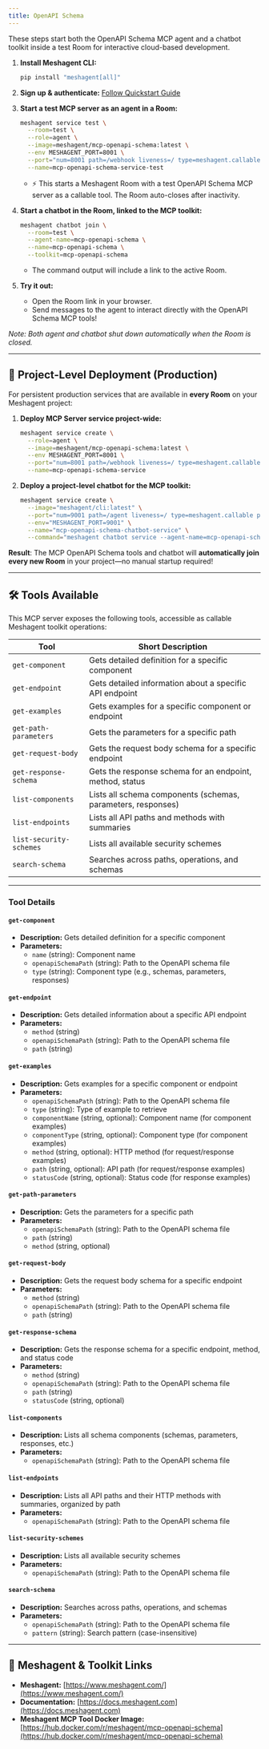 ```yaml
---
title: OpenAPI Schema
---
```



These steps start both the OpenAPI Schema MCP agent and a chatbot toolkit inside a test Room for interactive cloud-based development.

1. **Install Meshagent CLI:**
   ```sh
   pip install "meshagent[all]"
   ```

2. **Sign up & authenticate:**
   [Follow Quickstart Guide](https://docs.meshagent.com/cli/getting_started)

3. **Start a test MCP server as an agent in a Room:**
   ```sh
   meshagent service test \
     --room=test \
     --role=agent \
     --image=meshagent/mcp-openapi-schema:latest \
     --env MESHAGENT_PORT=8001 \
     --port="num=8001 path=/webhook liveness=/ type=meshagent.callable" \
     --name=mcp-openapi-schema-service-test
   ```
   - ⚡ This starts a Meshagent Room with a test OpenAPI Schema MCP server as a callable tool. The Room auto-closes after inactivity.

4. **Start a chatbot in the Room, linked to the MCP toolkit:**
   ```sh
   meshagent chatbot join \
     --room=test \
     --agent-name=mcp-openapi-schema \
     --name=mcp-openapi-schema \
     --toolkit=mcp-openapi-schema
   ```
   - The command output will include a link to the active Room.

5. **Try it out:**
   - Open the Room link in your browser.
   - Send messages to the agent to interact directly with the OpenAPI Schema MCP tools!

_Note: Both agent and chatbot shut down automatically when the Room is closed._


---

## 🏢 Project-Level Deployment (Production)

For persistent production services that are available in **every Room** on your Meshagent project:

1. **Deploy MCP Server service project-wide:**
   ```sh
   meshagent service create \
     --role=agent \
     --image=meshagent/mcp-openapi-schema:latest \
     --env MESHAGENT_PORT=8001 \
     --port="num=8001 path=/webhook liveness=/ type=meshagent.callable" \
     --name=mcp-openapi-schema-service
   ```

2. **Deploy a project-level chatbot for the MCP toolkit:**
   ```sh
   meshagent service create \
     --image="meshagent/cli:latest" \
     --port="num=9001 path=/agent liveness=/ type=meshagent.callable participant_name=mcp-openapi-schema-chatbot" \
     --env="MESHAGENT_PORT=9001" \
     --name="mcp-openapi-schema-chatbot-service" \
     --command="meshagent chatbot service --agent-name=mcp-openapi-schema-chatbot --toolkit=mcp-openapi-schema"
   ```

**Result**: The MCP OpenAPI Schema tools and chatbot will **automatically join every new Room** in your project—no manual startup required!


---

## 🛠️ Tools Available

This MCP server exposes the following tools, accessible as callable Meshagent toolkit operations:

| Tool                         | Short Description                                            |
|------------------------------|-------------------------------------------------------------|
| `get-component`              | Gets detailed definition for a specific component           |
| `get-endpoint`               | Gets detailed information about a specific API endpoint     |
| `get-examples`               | Gets examples for a specific component or endpoint          |
| `get-path-parameters`        | Gets the parameters for a specific path                     |
| `get-request-body`           | Gets the request body schema for a specific endpoint        |
| `get-response-schema`        | Gets the response schema for an endpoint, method, status    |
| `list-components`            | Lists all schema components (schemas, parameters, responses)|
| `list-endpoints`             | Lists all API paths and methods with summaries              |
| `list-security-schemes`      | Lists all available security schemes                        |
| `search-schema`              | Searches across paths, operations, and schemas              |

---

### Tool Details

#### **`get-component`**
- **Description:** Gets detailed definition for a specific component
- **Parameters:**
  - `name` (string): Component name
  - `openapiSchemaPath` (string): Path to the OpenAPI schema file
  - `type` (string): Component type (e.g., schemas, parameters, responses)

#### **`get-endpoint`**
- **Description:** Gets detailed information about a specific API endpoint
- **Parameters:**
  - `method` (string)
  - `openapiSchemaPath` (string): Path to the OpenAPI schema file
  - `path` (string)

#### **`get-examples`**
- **Description:** Gets examples for a specific component or endpoint
- **Parameters:**
  - `openapiSchemaPath` (string): Path to the OpenAPI schema file
  - `type` (string): Type of example to retrieve
  - `componentName` (string, optional): Component name (for component examples)
  - `componentType` (string, optional): Component type (for component examples)
  - `method` (string, optional): HTTP method (for request/response examples)
  - `path` (string, optional): API path (for request/response examples)
  - `statusCode` (string, optional): Status code (for response examples)

#### **`get-path-parameters`**
- **Description:** Gets the parameters for a specific path
- **Parameters:**
  - `openapiSchemaPath` (string): Path to the OpenAPI schema file
  - `path` (string)
  - `method` (string, optional)

#### **`get-request-body`**
- **Description:** Gets the request body schema for a specific endpoint
- **Parameters:**
  - `method` (string)
  - `openapiSchemaPath` (string): Path to the OpenAPI schema file
  - `path` (string)

#### **`get-response-schema`**
- **Description:** Gets the response schema for a specific endpoint, method, and status code
- **Parameters:**
  - `method` (string)
  - `openapiSchemaPath` (string): Path to the OpenAPI schema file
  - `path` (string)
  - `statusCode` (string, optional)

#### **`list-components`**
- **Description:** Lists all schema components (schemas, parameters, responses, etc.)
- **Parameters:**
  - `openapiSchemaPath` (string): Path to the OpenAPI schema file

#### **`list-endpoints`**
- **Description:** Lists all API paths and their HTTP methods with summaries, organized by path
- **Parameters:**
  - `openapiSchemaPath` (string): Path to the OpenAPI schema file

#### **`list-security-schemes`**
- **Description:** Lists all available security schemes
- **Parameters:**
  - `openapiSchemaPath` (string): Path to the OpenAPI schema file

#### **`search-schema`**
- **Description:** Searches across paths, operations, and schemas
- **Parameters:**
  - `openapiSchemaPath` (string): Path to the OpenAPI schema file
  - `pattern` (string): Search pattern (case-insensitive)

---

## 🔗 Meshagent & Toolkit Links

- **Meshagent:** [https://www.meshagent.com/](https://www.meshagent.com/)
- **Documentation:** [https://docs.meshagent.com](https://docs.meshagent.com)
- **Meshagent MCP Tool Docker Image:** [https://hub.docker.com/r/meshagent/mcp-openapi-schema](https://hub.docker.com/r/meshagent/mcp-openapi-schema)